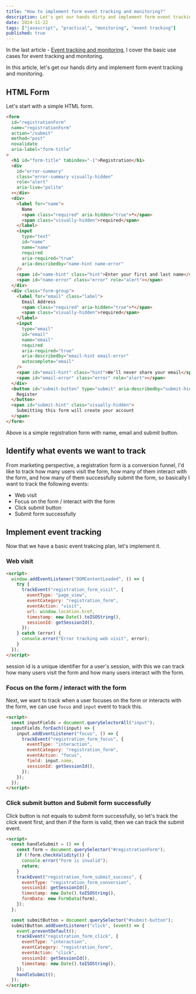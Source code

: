 ```yaml
---
title: "How to implement form event tracking and monitoring?"
description: Let's get our hands dirty and implement form event tracking and monitoring
date: 2024-11-22
tags: ["javascript", "practical", "monitoring", "event tracking"]
published: true
---
```


In the last article - [Event tracking and monitoring](/blog/event-tracking-and-monitoring), I cover the basic use cases for event tracking and monitoring.

In this article, let's get our hands dirty and implement form event tracking and monitoring.

## HTML Form

Let's start with a simple HTML form.

```html
<form
  id="registrationForm"
  name="registrationForm"
  action="/submit"
  method="post"
  novalidate
  aria-label="form-title"
>
  <h1 id="form-title" tabindex="-1">Registration</h1>
  <div
    id="error-summary"
    class="error-summary visually-hidden"
    role="alert"
    aria-live="polite"
  ></div>
  <div>
    <label for="name">
      Name
      <span class="required" aria-hidden="true">*</span>
      <span class="visually-hidden">required</span>
    </label>
    <input
      type="text"
      id="name"
      name="name"
      required
      aria-required="true"
      aria-describedby="name-hint name-error"
    />
    <span id="name-hint" class="hint">Enter your first and last name</span>
    <span id="name-error" class="error" role="alert"></span>
  </div>
  <div class="form-group">
    <label for="email" class="label">
      Email Address
      <span class="required" aria-hidden="true">*</span>
      <span class="visually-hidden">required</span>
    </label>
    <input
      type="email"
      id="email"
      name="email"
      required
      aria-required="true"
      aria-describedby="email-hint email-error"
      autocomplete="email"
    />
    <span id="email-hint" class="hint">We'll never share your email</span>
    <span id="email-error" class="error" role="alert"></span>
  </div>
  <button id="submit-button" type="submit" aria-describedby="submit-hint">
    Register
  </button>
  <span id="submit-hint" class="visually-hidden">
    Submitting this form will create your account
  </span>
</form>
```

Above is a simple registration form with name, email and submit button.

## Identify what events we want to track

From marketing perspective, a registration form is a conversion funnel, I'd like to track how many users visit the form, how many of them interact with the form, and how many of them successfully submit the form, so basically I want to track the following events:

- Web visit
- Focus on the form / interact with the form
- Click submit button
- Submit form successfully

## Implement event tracking

Now that we have a basic event trakcing plan, let's implement it.

### Web visit

```html
<script>
  window.addEventListener("DOMContentLoaded", () => {
    try {
      trackEvent("registration_form_visit", {
        eventType: "page_view",
        eventCategory: "registration_form",
        eventAction: "visit",
        url: window.location.href,
        timestamp: new Date().toISOString(),
        sessionId: getSessionId(),
      });
    } catch (error) {
      console.error("Error tracking web visit", error);
    }
  });
</script>
```

session id is a unique identifier for a user's session, with this we can track how many users visit the form and how many users interact with the form.

### Focus on the form / interact with the form

Next, we want to track when a user focuses on the form or interacts with the form, we can use `focus` and `input` event to track this.

```html
<script>
  const inputFields = document.querySelectorAll("input");
  inputFields.forEach((input) => {
    input.addEventListener("focus", () => {
      trackEvent("registration_form_focus", {
        eventType: "interaction",
        eventCategory: "registration_form",
        eventAction: "focus",
        field: input.name,
        sessionId: getSessionId(),
      });
    });
  });
</script>
```

### Click submit button and Submit form successfully

Click button is not equals to submit form successfully, so let's track the click event first, and then if the form is valid, then we can track the submit event.

```html
<script>
  const handleSubmit = () => {
    const form = document.querySelector("#registrationForm");
    if (!form.checkValidity()) {
      console.error("Form is invalid");
      return;
    }
    trackEvent("registration_form_submit_success", {
      eventType: "registration_form_conversion",
      sessionId: getSessionId(),
      timestamp: new Date().toISOString(),
      formData: new FormData(form),
    });
  };

  const submitButton = document.querySelector("#submit-button");
  submitButton.addEventListener("click", (event) => {
    event.preventDefault();
    trackEvent("registration_form_click", {
      eventType: "interaction",
      eventCategory: "registration_form",
      eventAction: "click",
      sessionId: getSessionId(),
      timestamp: new Date().toISOString(),
    });
    handleSubmit();
  });
</script>
```
